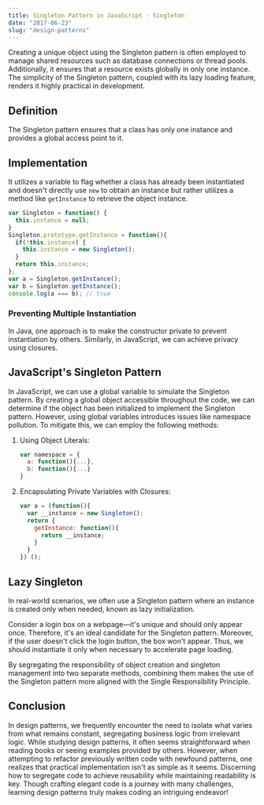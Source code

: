 ```yaml
---
title: Singleton Pattern in JavaScript - Singleton
date: "2017-06-23"
slug: "design-patterns"
---
```


Creating a unique object using the Singleton pattern is often employed to manage shared resources such as database connections or thread pools. Additionally, it ensures that a resource exists globally in only one instance. The simplicity of the Singleton pattern, coupled with its lazy loading feature, renders it highly practical in development.

## Definition

The Singleton pattern ensures that a class has only one instance and provides a global access point to it.

## Implementation

It utilizes a variable to flag whether a class has already been instantiated and doesn't directly use `new` to obtain an instance but rather utilizes a method like `getInstance` to retrieve the object instance.

```javascript
var Singleton = function() {
  this.instance = null;
}
Singleton.prototype.getInstance = function(){
  if(!this.instance) {
    this.instance = new Singleton();
  }
  return this.instance;
};
var a = Singleton.getInstance();
var b = Singleton.getInstance();
console.log(a === b); // true
```

### Preventing Multiple Instantiation

In Java, one approach is to make the constructor private to prevent instantiation by others. Similarly, in JavaScript, we can achieve privacy using closures.

## JavaScript's Singleton Pattern

In JavaScript, we can use a global variable to simulate the Singleton pattern. By creating a global object accessible throughout the code, we can determine if the object has been initialized to implement the Singleton pattern. However, using global variables introduces issues like namespace pollution. To mitigate this, we can employ the following methods:

1. Using Object Literals:

   ```javascript
   var namespace = {
     a: function(){...},
     b: function(){...}
   }
   ```

2. Encapsulating Private Variables with Closures:

   ```javascript
   var a = (function(){
     var __instance = new Singleton();
     return {
       getInstance: function(){
         return __instance;
       }
     }
   }) ();
   ```

## Lazy Singleton

In real-world scenarios, we often use a Singleton pattern where an instance is created only when needed, known as lazy initialization.

Consider a login box on a webpage—it's unique and should only appear once. Therefore, it's an ideal candidate for the Singleton pattern. Moreover, if the user doesn't click the login button, the box won't appear. Thus, we should instantiate it only when necessary to accelerate page loading.

By segregating the responsibility of object creation and singleton management into two separate methods, combining them makes the use of the Singleton pattern more aligned with the Single Responsibility Principle.

## Conclusion

In design patterns, we frequently encounter the need to isolate what varies from what remains constant, segregating business logic from irrelevant logic. While studying design patterns, it often seems straightforward when reading books or seeing examples provided by others. However, when attempting to refactor previously written code with newfound patterns, one realizes that practical implementation isn't as simple as it seems. Discerning how to segregate code to achieve reusability while maintaining readability is key. Though crafting elegant code is a journey with many challenges, learning design patterns truly makes coding an intriguing endeavor!